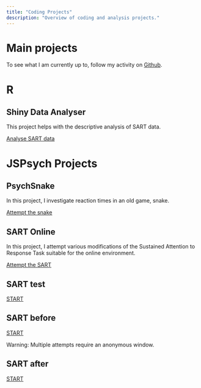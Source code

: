 ```yaml
---
title: "Coding Projects"
description: "Overview of coding and analysis projects."
---
```


# Main projects

To see what I am currently up to, follow my activity on <a href="https://github.com/SimonHanzal">Github</a>.

# R

## Shiny Data Analyser
 
This project helps with the descriptive analysis of SART data.
<div class="button">
<p><a href="https://simonhanzal.shinyapps.io/data_analyser/" title = "Data Analyser">Analyse SART data</a></p>
</div>
 
# JSPsych Projects

## PsychSnake

In this project, I investigate reaction times in an old game, snake.
<br>
<div class="button">
<a href="https://simonhanzal.github.io/snake/snake.html" title = "Snake">Attempt the snake</a>
</div>

## SART Online

In this project, I attempt various modifications of the Sustained Attention to Response Task suitable for the online environment.
<br>
<div class="button">
<a href="https://simonhanzal.github.io/prototype/task.html" title = "Snake">Attempt the SART</a>
</div>


## SART test

<div class="button">
<a href="https://simonhanzal.com/fatigue/sart_test.html" title="START test">START</a>
</div>

## SART before

<div class="button">
<a href="https://survey.eu.qualtrics.com/jfe/form/SV_d4f4DjaIkZXVs5E" title="SART before">START</a>
</div>

Warning: Multiple attempts require an anonymous window.

## SART after
<div class="button">
<a href="https://survey.eu.qualtrics.com/jfe/form/SV_80S6krZzOwwxNhY" title="SART after">START</a>
</div>
